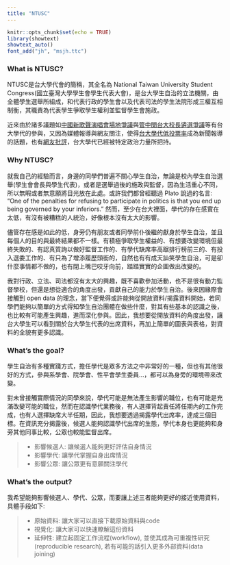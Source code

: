 ```yaml
---
title: "NTUSC"
---
```


```r
knitr::opts_chunk$set(echo = TRUE)
library(showtext)
showtext_auto()
font_add("jh", "msjh.ttc")
```

### **What is NTUSC?**

NTUSC是台大學代會的簡稱，其全名為 National Taiwan University Student Congress(國立臺灣大學學生會學生代表大會)，是台大學生自治的立法機關，由全體學生選舉所組成，和代表行政的學生會以及代表司法的學生法院形成三權互相制衡，其職責為代表學生爭取學生權利並監督學生會施政。

近來由於諸多議題如[中國新歌聲演唱會場地爭議](https://udn.com/news/story/6656/2732448)與[管中閔台大校長遴選爭議](https://www.upmedia.mg/news_info.php?SerialNo=40250)等有台大學代的參與，又因為媒體報導與網友關注，使得[台大學代低投票率](https://udn.com/news/story/11744/3136612)成為新聞報導的話題，也有[網友批評](https://udn.com/news/story/6656/3169818)，台大學代已經被特定政治力量所把持。


### **Why NTUSC?**

就我自己的經驗而言，身邊的同學們普遍不關心學生自治，無論是校內學生自治選舉(學生會會長與學生代表)，或者是選舉過後的施政與監督，因為生活重心不同，所以無暇或者無意願將目光放在此處。或許我們都曾經聽過 Plato 說過的名言: "One of the penalties for refusing to participate in politics is that you end up being governed by your inferiors." 然而，至少在台大裡面，學代的存在感實在太低，有沒有被糟糕的人統治，好像根本沒有太大的影響。

儘管存在感是如此的低，身旁仍有朋友或者同學前仆後繼的獻身於學生自治，並且每個人的目的與最終結果都不一樣。有積極爭取學生權益的、有想要改變環境但最終失敗的、有認真質詢以做好監督工作的、有學代缺席率高踞排行榜前三的、有投入選委工作的、有只為了增添履歷頭銜的，自然也有有成天訕笑學生自治，可是卻什麼事情都不做的，也有閉上嘴巴咬牙向前，踏踏實實的企圖做出改變的。

我對行政、立法、司法都沒有太大的興趣，既不喜歡參加活動，也不是很有動力監督學校，但還是想從適合的角度出發，貢獻自己的能力於學生自治。後來因緣際會接觸到 open data 的理念，當下便覺得或許能夠從開放資料/揭露資料開始，若同學們能夠以簡單的方式得知學生自治團體在做些什麼，對其有些基本的認識之後，也比較有可能產生興趣，進而深化參與。因此，我想要從開放資料的角度出發，讓台大學生可以看到關於台大學生代表的出席資料，再加上簡單的圖表與表格，對資料的全貌有更多認識。

### **What's the goal?**

學生自治有多種實踐方式，擔任學代是眾多方法之中非常好的一種，但也有其他很好的方式，參與系學會、院學會、性平會學生委員...，都可以為身旁的環境帶來改變。

對未曾接觸實際情況的同學來說，學代可能是無法產生影響的職位，也有可能是充滿改變可能的職位，然而在認識學代業務後，有人選擇背起責任將任期內的工作完成，也有人選擇缺席大半任期，因此，我想要透過揭露學代出席率，達成三個目標。在資訊充分揭露後，候選人能夠認識學代出席的生態，學代本身也更能夠和身旁其他同事比較，公眾也較能監督出席。

> * 影響候選人: 讓候選人能夠更好評估自身情況
> * 影響學代: 讓學代掌握自身出席情況
> * 影響公眾: 讓公眾更有意願關注學代

### **What's the output?**

我希望能夠影響候選人、學代、公眾，而要讓上述三者能夠更好的接近使用資料，具體手段如下:

> * 原始資料: 讓大家可以直接下載原始資料與code
> * 視覺化: 讓大家可以快速瞭解這份資料
> * 延伸性: 建立起固定工作流程(workflow), 並使其成為可重複性研究(reproducible research), 若有可能的話引入更多外部資料(data joining)